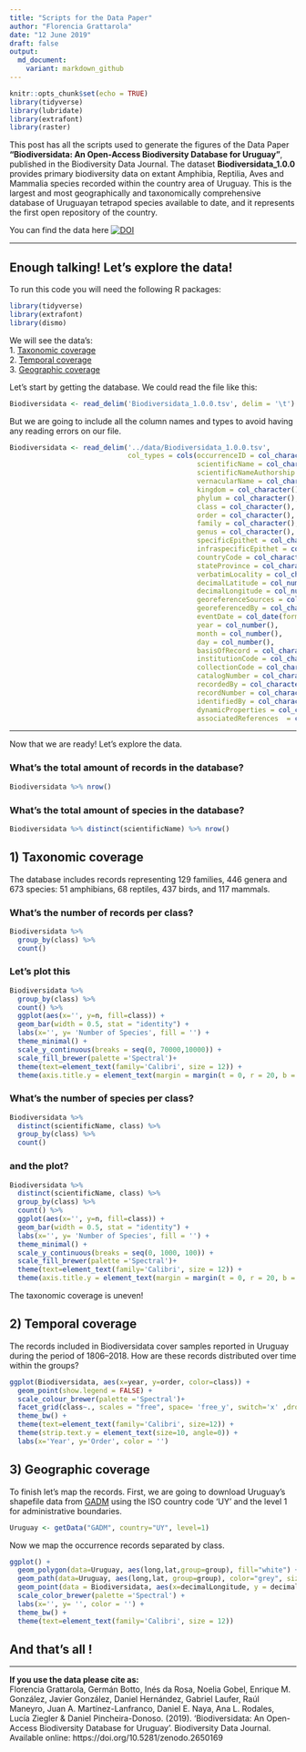 ```yaml
---
title: "Scripts for the Data Paper"
author: "Florencia Grattarola"
date: "12 June 2019"
draft: false
output:
  md_document:
    variant: markdown_github
---
```


```r
knitr::opts_chunk$set(echo = TRUE)
library(tidyverse)
library(lubridate)
library(extrafont)
library(raster)
```

This post has all the scripts used to generate the figures of the Data Paper **“Biodiversidata: An Open-Access Biodiversity Database for Uruguay”**, published in the Biodiversity Data Journal. The dataset **Biodiversidata_1.0.0** provides primary biodiversity data on extant Amphibia, Reptilia, Aves and Mammalia species recorded within the country area of Uruguay. This is the largest and most geographically and taxonomically comprehensive database of Uruguayan tetrapod species available to date, and it represents the first open repository of the country.  

You can find the data here  [![DOI](https://zenodo.org/badge/DOI/10.5281/zenodo.2650169.svg)](https://doi.org/10.5281/zenodo.2650169)

---

## Enough talking! Let's explore the data!

To run this code you will need the following R packages:

```r 
library(tidyverse)
library(extrafont)
library(dismo)
```  
  
We will see the data's:  
1. [Taxonomic coverage](#taxonomic-coverage)  
2. [Temporal coverage](#temporal-coverage)  
3. [Geographic coverage](#geographic-coverage)  

Let's start by getting the database. We could read the file like this: 
```r 
Biodiversidata <- read_delim('Biodiversidata_1.0.0.tsv', delim = '\t')
```  

But we are going to include all the column names and types to avoid having any reading errors on our file.

```r
Biodiversidata <- read_delim('../data/Biodiversidata_1.0.0.tsv',
                             col_types = cols(occurrenceID = col_character(),
                                              scientificName = col_character(),
                                              scientificNameAuthorship = col_character(),
                                              vernacularName = col_character(),
                                              kingdom = col_character(),
                                              phylum = col_character(),
                                              class = col_character(),
                                              order = col_character(),
                                              family = col_character(),
                                              genus = col_character(),
                                              specificEpithet = col_character(),
                                              infraspecificEpithet = col_character(),
                                              countryCode = col_character(),
                                              stateProvince = col_character(),
                                              verbatimLocality = col_character(),
                                              decimalLatitude = col_number(),
                                              decimalLongitude = col_number(),
                                              georeferenceSources = col_character(),
                                              georeferencedBy = col_character(),
                                              eventDate = col_date(format = ""),
                                              year = col_number(),
                                              month = col_number(),
                                              day = col_number(),
                                              basisOfRecord = col_character(),
                                              institutionCode = col_character(),
                                              collectionCode = col_character(),
                                              catalogNumber = col_character(),
                                              recordedBy = col_character(),
                                              recordNumber = col_character(),
                                              identifiedBy = col_character(),
                                              dynamicProperties = col_character(),
                                              associatedReferences  = col_character()), delim = '\t')
```


---


Now that we are ready! Let's explore the data.  

### What's the total amount of records in the database?

```r
Biodiversidata %>% nrow()
```

### What's the total amount of species in the database?

```r
Biodiversidata %>% distinct(scientificName) %>% nrow()
```


## 1) Taxonomic coverage

The database includes records representing 129 families, 446 genera and 673 species: 51 amphibians, 68 reptiles, 437 birds, and 117 mammals. 

### What's the number of records per class?

```r
Biodiversidata %>% 
  group_by(class) %>% 
  count()  
```

### Let's plot this

```r
Biodiversidata %>% 
  group_by(class) %>% 
  count() %>% 
  ggplot(aes(x='', y=n, fill=class)) +
  geom_bar(width = 0.5, stat = "identity") +
  labs(x='', y= 'Number of Species', fill = '') +
  theme_minimal() +
  scale_y_continuous(breaks = seq(0, 70000,10000)) +
  scale_fill_brewer(palette ='Spectral')+
  theme(text=element_text(family='Calibri', size = 12)) +
  theme(axis.title.y = element_text(margin = margin(t = 0, r = 20, b = 0, l = 0)))
```

### What's the number of species per class?

```r
Biodiversidata %>% 
  distinct(scientificName, class) %>% 
  group_by(class) %>% 
  count() 
```

### and the plot?

```r
Biodiversidata %>% 
  distinct(scientificName, class) %>% 
  group_by(class) %>% 
  count() %>% 
  ggplot(aes(x='', y=n, fill=class)) +
  geom_bar(width = 0.5, stat = "identity") +
  labs(x='', y= 'Number of Species', fill = '') +
  theme_minimal() +
  scale_y_continuous(breaks = seq(0, 1000, 100)) +
  scale_fill_brewer(palette ='Spectral')+
  theme(text=element_text(family='Calibri', size = 12)) +
  theme(axis.title.y = element_text(margin = margin(t = 0, r = 20, b = 0, l = 0)))
```

The taxonomic coverage is uneven!

## 2) Temporal coverage

The records included in Biodiversidata cover samples reported in Uruguay during the period of 1806–2018. How are these records distributed over time within the groups?

```r
ggplot(Biodiversidata, aes(x=year, y=order, color=class)) +
  geom_point(show.legend = FALSE) +
  scale_colour_brewer(palette ='Spectral')+
  facet_grid(class~., scales = "free", space= 'free_y', switch='x' ,drop=TRUE) +
  theme_bw() +
  theme(text=element_text(family='Calibri', size=12)) +
  theme(strip.text.y = element_text(size=10, angle=0)) +
  labs(x='Year', y='Order', color = '') 
```


## 3) Geographic coverage

To finish let's map the records. 
First, we are going to download Uruguay's shapefile data from [GADM](http://gadm.org/) using the ISO country code 'UY' and the level 1 for administrative boundaries. 

```r
Uruguay <- getData("GADM", country="UY", level=1)
```


Now we map the occurrence records separated by class.

```r
ggplot() + 
  geom_polygon(data=Uruguay, aes(long,lat,group=group), fill="white") +
  geom_path(data=Uruguay, aes(long,lat, group=group), color="grey", size=0.1) +
  geom_point(data = Biodiversidata, aes(x=decimalLongitude, y = decimalLatitude, color = factor(class))) +
  scale_color_brewer(palette ='Spectral') +
  labs(x='', y= '', color = '') +
  theme_bw() +
  theme(text=element_text(family='Calibri', size = 12))
```


## And that's all !

---
  

**If you use the data please cite as:**  
Florencia Grattarola, Germán Botto, Inés da Rosa, Noelia Gobel, Enrique M. González, Javier González, Daniel Hernández, Gabriel Laufer, Raúl Maneyro, Juan A. Martínez-Lanfranco, Daniel E. Naya, Ana L. Rodales, Lucía Ziegler & Daniel Pincheira-Donoso. (2019). 'Biodiversidata: An Open-Access Biodiversity Database for Uruguay'. Biodiversity Data Journal. Available online: https://doi.org/10.5281/zenodo.2650169  
  

